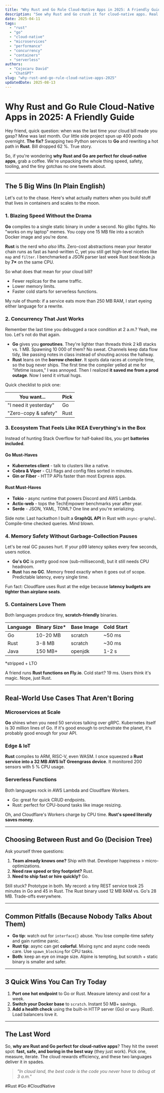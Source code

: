 ```yaml
---
title: "Why Rust and Go Rule Cloud-Native Apps in 2025: A Friendly Guide"
description: "See why Rust and Go crush it for cloud-native apps. Real talk on speed, safety, and easy deployment, plus tips to pick the right one for your next project."
date: 2025-04-11
tags:
  - "rust"
  - "go"
  - "cloud-native"
  - "microservices"
  - "performance"
  - "concurrency"
  - "containers"
  - "serverless"
authors:
  - "Cojocaru David"
  - "ChatGPT"
slug: "why-rust-and-go-rule-cloud-native-apps-2025"
updatedDate: 2025-08-13
---
```


# Why Rust and Go Rule Cloud-Native Apps in 2025: A Friendly Guide

Hey friend, quick question: when was the last time your cloud bill made you gasp? Mine was last month. Our little side project spun up 400 pods overnight. **The fix?** Swapping two Python services to **Go** and rewriting a hot path in **Rust**. Bill dropped 62 %. True story.

So, if you're wondering **why Rust and Go are perfect for cloud-native apps**, grab a coffee. We're unpacking the whole thing speed, safety, tooling, and the tiny gotchas no one tweets about.

---

## The 5 Big Wins (In Plain English)

Let's cut to the chase. Here's what actually matters when you build stuff that lives in containers and scales to the moon.

### 1. Blazing Speed Without the Drama

**Go** compiles to a single static binary in under a second. No glibc fights. No "works on my laptop" memes. You copy one 15 MB file into a scratch Docker image and you're done.

**Rust** is the nerd who *also* lifts. Zero-cost abstractions mean your iterator chain runs as fast as hand-written C, yet you still get high-level niceties like `map` and `filter`. I benchmarked a JSON parser last week Rust beat Node.js by **7×** on the same CPU.

So what does that mean for your cloud bill?  
- Fewer replicas for the same traffic.  
- Lower memory limits.  
- Faster cold starts for serverless functions.

My rule of thumb: if a service eats more than 250 MB RAM, I start eyeing either language for a rewrite.

### 2. Concurrency That Just Works

Remember the last time you debugged a race condition at 2 a.m.? Yeah, me too. Let's not do that again.

- **Go** gives you **goroutines**. They're lighter than threads think 2 kB stacks vs. 1 MB. Spawning 10 000 of them? No sweat. Channels keep data flow tidy, like passing notes in class instead of shouting across the hallway.  
- **Rust** leans on the **borrow checker**. It spots data races at compile time, so the bug never ships. The first time the compiler yelled at me for "lifetime issues," I was annoyed. Then I realized **it saved me from a prod outage**. Now I send it virtual hugs.

Quick checklist to pick one:

| You want...           | Pick |
|-----------------------|------|
| "I need it yesterday" | Go   |
| "Zero-copy & safety"  | Rust |

### 3. Ecosystem That Feels Like IKEA Everything's in the Box

Instead of hunting Stack Overflow for half-baked libs, you get **batteries included**.

#### Go Must-Haves
- **Kubernetes client** - talk to clusters like a native.  
- **Cobra & Viper** - CLI flags and config files sorted in minutes.  
- **Gin or Fiber** - HTTP APIs faster than most Express apps.

#### Rust Must-Haves
- **Tokio** - async runtime that powers Discord and AWS Lambda.  
- **Actix-web** - tops the TechEmpower benchmarks year after year.  
- **Serde** - JSON, YAML, TOML? One line and you're serializing.

Side note: Last hackathon I built a **GraphQL API** in Rust with `async-graphql`. Compile-time checked queries. Mind blown.

### 4. Memory Safety Without Garbage-Collection Pauses

Let's be real GC pauses hurt. If your p99 latency spikes every few seconds, users notice.

- **Go's GC** is pretty good now (sub-millisecond), but it still needs CPU headroom.  
- **Rust** has **no GC**. Memory freed exactly when it goes out of scope. Predictable latency, every single time.

Fun fact: Cloudflare uses Rust at the edge because **latency budgets are tighter than airplane seats**.

### 5. Containers Love Them

Both languages produce tiny, **scratch-friendly** binaries.

| Language | Binary Size* | Base Image | Cold Start |
|----------|--------------|------------|------------|
| Go       | 10-20 MB     | scratch    | ~50 ms     |
| Rust     | 3-8 MB       | scratch    | ~30 ms     |
| Java     | 150 MB+      | openjdk    | 1-2 s      |

*stripped + LTO

A friend runs **Rust functions on Fly.io**. Cold start? 19 ms. Users think it's magic. Nope, just Rust.

---

## Real-World Use Cases That Aren't Boring

### Microservices at Scale
**Go** shines when you need 50 services talking over gRPC. Kubernetes itself is 30 million lines of Go. If it's good enough to orchestrate the planet, it's probably good enough for your API.

### Edge & IoT
**Rust** compiles to ARM, RISC-V, even WASM. I once squeezed a **Rust service into a 32 MB AWS IoT Greengrass device**. It monitored 200 sensors with 5 % CPU usage.

### Serverless Functions
Both languages rock in AWS Lambda and Cloudflare Workers.

- Go: great for quick CRUD endpoints.  
- Rust: perfect for CPU-bound tasks like image resizing.  

Oh, and Cloudflare's Workers charge by CPU time. **Rust's speed literally saves money**.

---

## Choosing Between Rust and Go (Decision Tree)

Ask yourself three questions:

1. **Team already knows one?** Ship with that. Developer happiness > micro-optimizations.  
2. **Need raw speed or tiny footprint?** Rust.  
3. **Need to ship fast or hire quickly?** Go.

Still stuck? Prototype in both. My record: a tiny REST service took 25 minutes in Go and 45 in Rust. The Rust binary used 12 MB RAM vs. Go's 28 MB. Trade-offs everywhere.

---

## Common Pitfalls (Because Nobody Talks About Them)

- **Go tip**: watch out for `interface{}` abuse. You lose compile-time safety and gain runtime panic.  
- **Rust tip**: async can get **colorful**. Mixing sync and async code needs care. Use `spawn_blocking` for CPU tasks.  
- **Both**: keep an eye on image size. Alpine is tempting, but scratch + static binary is smaller and safer.

---

## 3 Quick Wins You Can Try Today

1. **Port one hot endpoint** to Go or Rust. Measure latency and cost for a week.  
2. **Switch your Docker base** to `scratch`. Instant 50 MB+ savings.  
3. **Add a health check** using the built-in HTTP server (Go) or `warp` (Rust). Load balancers love it.

---

## The Last Word

So, **why are Rust and Go perfect for cloud-native apps**? They hit the sweet spot: **fast, safe, and boring in the best way** (they just work). Pick one, measure, iterate. The cloud rewards efficiency, and these two languages deliver it in spades.

> _"In cloud land, the best code is the code you never have to debug at 3 a.m."_

#Rust #Go #CloudNative
